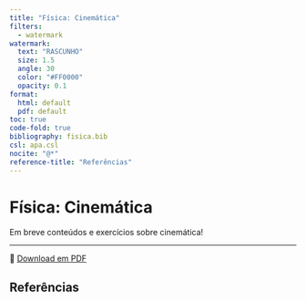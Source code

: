 ```yaml
---
title: "Física: Cinemática"
filters:
  - watermark
watermark:
  text: "RASCUNHO"
  size: 1.5
  angle: 30
  color: "#FF0000"
  opacity: 0.1
format:
  html: default
  pdf: default
toc: true
code-fold: true
bibliography: fisica.bib
csl: apa.csl
nocite: "@*"
reference-title: "Referências"
---
```


# Física: Cinemática

Em breve conteúdos e exercícios sobre cinemática!

---

📄 [Download em PDF](./cinematica.pdf){target="_blank"}

## Referências
